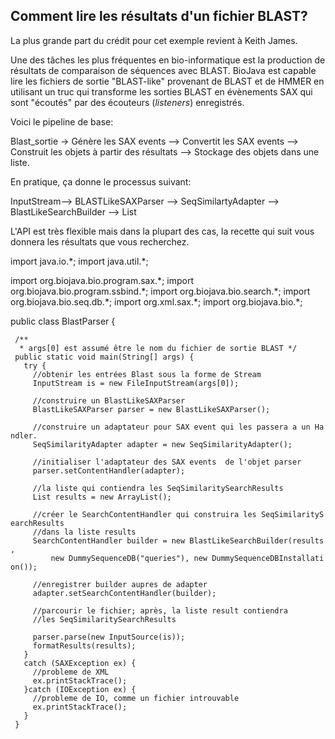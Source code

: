 == Comment lire les résultats d'un fichier BLAST? ==

La plus grande part du crédit pour cet exemple revient à Keith James.

Une des tâches les plus fréquentes en bio-informatique est la production de résultats de comparaison de séquences avec BLAST. BioJava est capable lire les fichiers de sortie "BLAST-like" provenant de BLAST et de HMMER en utilisant un truc qui transforme les sorties BLAST en évènements SAX qui sont "écoutés" par des écouteurs (''listeners'') enregistrés.

Voici le pipeline de base:

Blast_sortie -> Génère les SAX events --> Convertit les SAX events --> Construit les objets à partir des résultats --> Stockage des objets dans une liste.

En pratique, ça donne le processus suivant:

InputStream--> BLASTLikeSAXParser --> SeqSimilartyAdapter --> BlastLikeSearchBuilder --> List

L'API est très flexible mais dans la plupart des cas, la recette qui suit vous donnera les résultats que vous recherchez.

<java>
import java.io.*;
import java.util.*;

import org.biojava.bio.program.sax.*;
import org.biojava.bio.program.ssbind.*;
import org.biojava.bio.search.*;
import org.biojava.bio.seq.db.*;
import org.xml.sax.*;
import org.biojava.bio.*;

public class BlastParser {
  /**
   * args[0] est assumé être le nom du fichier de sortie BLAST */
  public static void main(String[] args) {
    try {
      //obtenir les entrées Blast sous la forme de Stream
      InputStream is = new FileInputStream(args[0]);

      //construire un BlastLikeSAXParser
      BlastLikeSAXParser parser = new BlastLikeSAXParser();

      //construire un adaptateur pour SAX event qui les passera a un Handler.
      SeqSimilarityAdapter adapter = new SeqSimilarityAdapter();

      //initialiser l'adaptateur des SAX events  de l'objet parser
      parser.setContentHandler(adapter);

      //la liste qui contiendra les SeqSimilaritySearchResults
      List results = new ArrayList();

      //créer le SearchContentHandler qui construira les SeqSimilaritySearchResults
      //dans la liste results
      SearchContentHandler builder = new BlastLikeSearchBuilder(results,
          new DummySequenceDB("queries"), new DummySequenceDBInstallation());

      //enregistrer builder aupres de adapter
      adapter.setSearchContentHandler(builder);

      //parcourir le fichier; après, la liste result contiendra
      //les SeqSimilaritySearchResults

      parser.parse(new InputSource(is));
      formatResults(results);
    }
    catch (SAXException ex) {
      //probleme de XML
      ex.printStackTrace();
    }catch (IOException ex) {
      //probleme de IO, comme un fichier introuvable
      ex.printStackTrace();
    }
  }
</java>